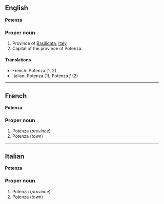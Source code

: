 ==English==
'''Potenza'''

===Proper noun===

#Province of [[Basilicata]], [[Italy]].
#Capital of the province of Potenza.

====Translations====

*French: Potenza (1, 2)
*Italian: Potenza (1), Potenza ''f'' (2)

----

==French==
'''Potenza'''

===Proper noun===

#Potenza (''province'')
#Potenza (''town'')

----

==Italian==
'''Potenza'''

===Proper noun===

#Potenza (''province'')
#Potenza (''town'')